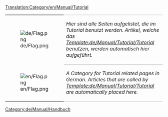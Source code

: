 [[Translation:Category/en/Manual/Tutorial]]

{| 
|- valign="top"
| [[File:de/Flag.png]]
| style="border-top:1px solid silver; border-bottom:1px solid silver;" |''Hier sind alle Seiten aufgelistet, die im Tutorial benutzt werden. Artikel, welche das [[Template:de/Manual/Tutorial/Tutorial]] benutzen, werden automatisch hier aufgeführt.''
|- valign="top"
| [[File:en/Flag.png]]
| style="border-bottom:1px solid silver;" |''A Category for Tutorial related pages in German. Articles that are called by [[Template:de/Manual/Tutorial/Tutorial]] are automatically placed here.''
|}

[[Category:de/Manual/Handbuch]]